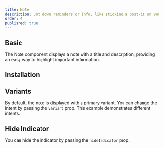 ```yaml
---
title: Note
description: Jot down reminders or info, like sticking a post-it on your monitor, simple yet effective for quick memos and alerts.
order: 4
published: true
---
```


## Basic

The Note component displays a note with a title and description, providing an easy way to highlight important information.

<Demo center component='statuses/note-demo' />

## Installation

<Install component='note' />

## Variants

By default, the note is displayed with a primary variant. You can change the intent by passing the `variant` prop. This example demonstrates different intents.

<Demo center component='statuses/note-variant-demo' />

## Hide Indicator

You can hide the indicator by passing the `hideIndicator` prop.

<Demo center component='statuses/note-hide-indicator-demo' />
